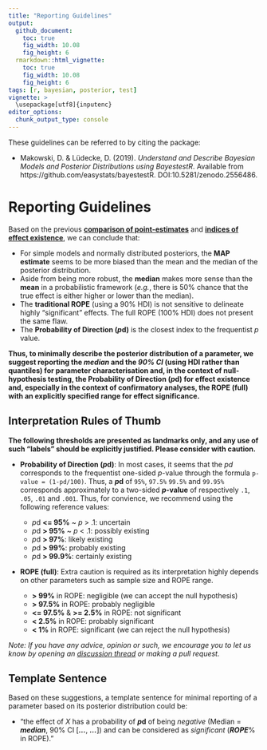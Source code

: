 ```yaml
---
title: "Reporting Guidelines"
output: 
  github_document:
    toc: true
    fig_width: 10.08
    fig_height: 6
  rmarkdown::html_vignette:
    toc: true
    fig_width: 10.08
    fig_height: 6
tags: [r, bayesian, posterior, test]
vignette: >
  \usepackage[utf8]{inputenc}
editor_options: 
  chunk_output_type: console
---
```


These guidelines can be referred to by citing the package:

- Makowski, D. \& Lüdecke, D. (2019). *Understand and Describe Bayesian Models and Posterior Distributions using BayestestR*. Available from https://github.com/easystats/bayestestR. DOI:10.5281/zenodo.2556486.

# Reporting Guidelines

Based on the previous [**comparison of point-estimates**](https://easystats.github.io/bayestestR/articles/2_IndicesEstimationComparison.html) and [**indices of effect existence**](https://easystats.github.io/bayestestR/articles/3_IndicesExistenceComparison.html), we can conclude that:

- For simple models and normally distributed posteriors, the **MAP estimate** seems to be more biased than the mean and the median of the posterior distribution.
- Aside from being more robust, the **median** makes more sense than the **mean** in a probabilistic framework (*e.g.*, there is 50\% chance that the true effect is either higher or lower than the median).
- The **traditional ROPE** (using a 90\% HDI) is not sensitive to delineate highly "significant" effects. The full ROPE (100\% HDI) does not present the same flaw.
- The **Probability of Direction (*p*d)** is the closest index to the frequentist *p* value.

**Thus, to minimally describe the posterior distribution of a parameter, we suggest reporting the *median* and the *90\% CI* (using HDI rather than quantiles) for parameter characterisation and, in the context of null-hypothesis testing, the Probability of Direction (*p*d) for effect existence and, especially in the context of confirmatory analyses, the ROPE (full) with an explicitly specified range for effect significance.**

## Interpretation Rules of Thumb

**The following thresholds are presented as landmarks only, and any use of such "labels" should be explicitly justified. Please consider with caution.**

- **Probability of Direction (*p*d)**: In most cases, it seems that the *pd* corresponds to the frequentist one-sided *p*-value through the formula `p-value = (1-pd/100)`. Thus, a ***p*d** of `95%`, `97.5%` `99.5%` and `99.95%` corresponds approximately to a two-sided ***p*-value** of respectively `.1`, `.05`, `.01` and `.001`. Thus, for convience, we recommend using the following reference values:

    - *p*d **\<= 95\%** ~ *p* \> .1: uncertain
    - *p*d **\> 95\%** ~ *p* \< .1: possibly existing
    - *p*d **\> 97\%**: likely existing
    - *p*d **\> 99\%**: probably existing
    - *p*d **\> 99.9\%**: certainly existing

- **ROPE (full)**: Extra caution is required as its interpretation highly depends on other parameters such as sample size and ROPE range.

    - **\> 99\%** in ROPE: negligible (we can accept the null hypothesis)
    - **\> 97.5\%** in ROPE: probably negligible
    - **\<= 97.5\%** \& **\>= 2.5\%** in ROPE: not significant
    - **\< 2.5\%** in ROPE: probably significant
    - **\< 1\%** in ROPE: significant (we can reject the null hypothesis)
    
*Note: If you have any advice, opinion or such, we encourage you to let us know by opening an [discussion thread](https://github.com/easystats/bayestestR/issues) or making a pull request.*

## Template Sentence

Based on these suggestions, a template sentence for minimal reporting of a parameter based on its posterior distribution could be:

- "the effect of *X* has a probability of ***p*d** of being *negative* (Median = ***median***, 90\% CI [***...***, ***...***]) and can be considered as *significant* (***ROPE***\% in ROPE)."